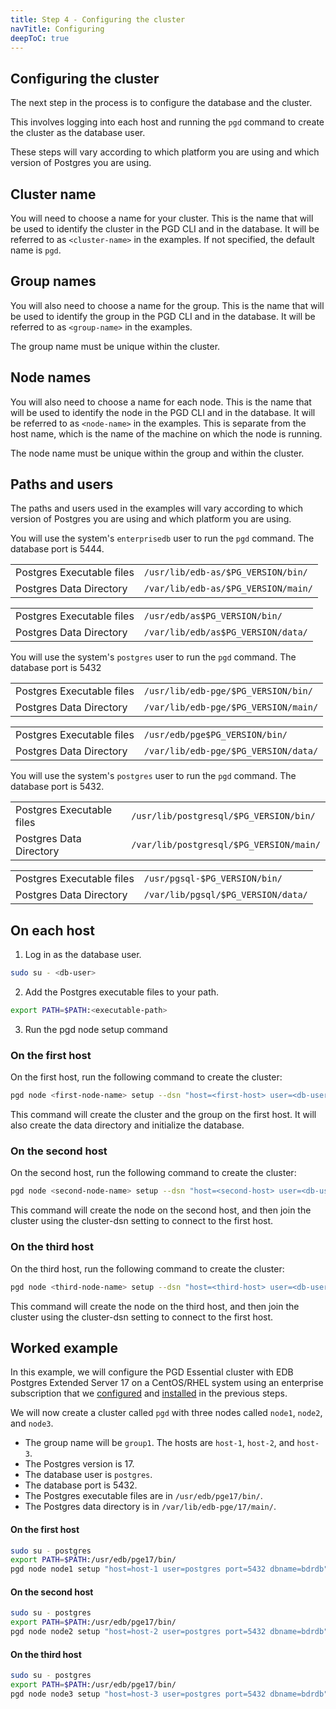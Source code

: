 ```yaml
---
title: Step 4 - Configuring the cluster
navTitle: Configuring
deepToC: true
---
```


## Configuring the cluster

The next step in the process is to configure the database and the cluster.

This involves logging into each host and running the `pgd` command to create the cluster as the database user.

These steps will vary according to which platform you are using and which version of Postgres you are using.

## Cluster name

You will need to choose a name for your cluster. This is the name that will be used to identify the cluster in the PGD CLI and in the database. It will be referred to as `<cluster-name>` in the examples. If not specified, the default name is `pgd`.

## Group names

You will also need to choose a name for the group. This is the name that will be used to identify the group in the PGD CLI and in the database. It will be referred to as `<group-name>` in the examples.

The group name must be unique within the cluster.

## Node names

You will also need to choose a name for each node. This is the name that will be used to identify the node in the PGD CLI and in the database. It will be referred to as `<node-name>` in the examples. This is separate from the host name, which is the name of the machine on which the node is running.

The node name must be unique within the group and within the cluster.

## Paths and users

The paths and users used in the examples will vary according to which version of Postgres you are using and which platform you are using.

<TabContainer>

<Tab title="EDB Postgres Advanced Server" active>

You will use the system's `enterprisedb` user to run the `pgd` command. The database port is 5444.

<TabContainer syncKey="platform">
<Tab title="Debian/Ubuntu">

|                           |                                     |
|---------------------------|-------------------------------------|
| Postgres Executable files | `/usr/lib/edb-as/$PG_VERSION/bin/`    |
| Postgres Data Directory   | `/var/lib/edb-as/$PG_VERSION/main/` |

</Tab>
<Tab title="CentOS/RHEL" active>    

|                           |                                    |
|---------------------------|------------------------------------|
| Postgres Executable files | `/usr/edb/as$PG_VERSION/bin/`      |
| Postgres Data Directory   | `/var/lib/edb/as$PG_VERSION/data/` |

</Tab>
</TabContainer>
</Tab>
<Tab title="EDB Postgres Extended">

You will use the system's `postgres` user to run the `pgd` command. The database port is 5432

<TabContainer syncKey="platform">
<Tab title="Debian/Ubuntu">

|                           |                                      |
|---------------------------|--------------------------------------|
| Postgres Executable files | `/usr/lib/edb-pge/$PG_VERSION/bin/`  |
| Postgres Data Directory   | `/var/lib/edb-pge/$PG_VERSION/main/` |

</Tab>
<Tab title="CentOS/RHEL" active>

|                           |                                      |
|---------------------------|--------------------------------------|
| Postgres Executable files | `/usr/edb/pge$PG_VERSION/bin/`       |
| Postgres Data Directory   | `/var/lib/edb-pge/$PG_VERSION/data/` |

</Tab>
</TabContainer>
</Tab>
<Tab title="Community PostgreSQL">

You will use the system's `postgres` user to run the `pgd` command. The database port is 5432.

<TabContainer syncKey="platform">
<Tab title="Debian/Ubuntu">

|                           |                                         |
|---------------------------|-----------------------------------------|
| Postgres Executable files | `/usr/lib/postgresql/$PG_VERSION/bin/`  |
| Postgres Data Directory   | `/var/lib/postgresql/$PG_VERSION/main/` |

</Tab>
<Tab title="CentOS/RHEL" active>

|                           |                                    |
|---------------------------|------------------------------------|
| Postgres Executable files | `/usr/pgsql-$PG_VERSION/bin/`      |
| Postgres Data Directory   | `/var/lib/pgsql/$PG_VERSION/data/` |

</Tab>
</TabContainer>
</Tab>
</TabContainer>

## On each host

1. Log in as the database user.

```bash
sudo su - <db-user>
```

2. Add the Postgres executable files to your path.

```bash
export PATH=$PATH:<executable-path>
```

3. Run the pgd node setup command

### On the first host

On the first host, run the following command to create the cluster:

```bash
pgd node <first-node-name> setup --dsn "host=<first-host> user=<db-user> port=<db-port> dbname=pgddb" --pgdata <data-path>  --group-name <group-name> --cluster-name <cluster-name> --create-group 
```

This command will create the cluster and the group on the first host. It will also create the data directory and initialize the database.

### On the second host

On the second host, run the following command to create the cluster:

```bash
pgd node <second-node-name> setup --dsn "host=<second-host> user=<db-user> port=<db-port> dbname=pgddb" --pgdata <data-path> --cluster-dsn "host=<first-host> user=<db-user> port=<db-port> dbname=pgddb"
```

This command will create the node on the second host, and then join the cluster using the cluster-dsn setting to connect to the first host.

### On the third host

On the third host, run the following command to create the cluster:

```bash
pgd node <third-node-name> setup --dsn "host=<third-host> user=<db-user> port=<db-port> dbname=pgddb" --pgdata <data-path> --cluster-dsn "host=<first-host> user=<db-user> port=<db-port> dbname=pgddb"
```

This command will create the node on the third host, and then join the cluster using the cluster-dsn setting to connect to the first host.

## Worked example

In this example, we will configure the PGD Essential cluster with EDB Postgres Extended Server 17 on a CentOS/RHEL system using an enterprise subscription that we [configured](02-configure-repository) and [installed](03-installing-database-and-pgd) in the previous steps.

We will now create a cluster called `pgd` with three nodes called `node1`, `node2`, and `node3`.

* The group name will be `group1`. The hosts are `host-1`, `host-2`, and `host-3`. 
* The Postgres version is 17.
* The database user is `postgres`. 
* The database port is 5432.
* The Postgres executable files are in `/usr/edb/pge17/bin/`.
* The Postgres data directory is in `/var/lib/edb-pge/17/main/`.

#### On the first host

```bash
sudo su - postgres
export PATH=$PATH:/usr/edb/pge17/bin/
pgd node node1 setup "host=host-1 user=postgres port=5432 dbname=bdrdb" --pgdata /var/lib/edb-pge/17/main/ --group-name group1 --cluster-name pgd --create-group --initial-node-count 3
```

#### On the second host

```bash
sudo su - postgres
export PATH=$PATH:/usr/edb/pge17/bin/
pgd node node2 setup "host=host-2 user=postgres port=5432 dbname=bdrdb" --pgdata /var/lib/edb-pge/17/main/ --cluster-dsn "host=host-1 user=postgres port=5432 dbname=bdrdb" --initial-node-count 3
```

#### On the third host

```bash
sudo su - postgres
export PATH=$PATH:/usr/edb/pge17/bin/
pgd node node3 setup "host=host-3 user=postgres port=5432 dbname=bdrdb" --pgdata /var/lib/edb-pge/17/main/ --cluster-dsn "host=host-1 user=postgres port=5432 dbname=bdrdb" --initial-node-count 3
```
